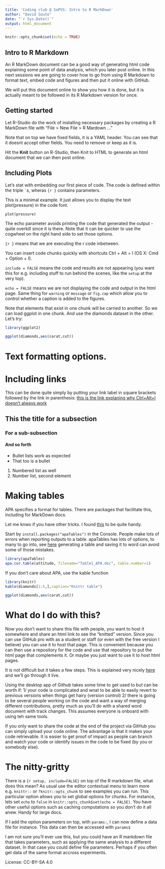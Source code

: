 ```yaml
---
title: 'Coding club @ SoPVS: Intro to R MarkDown'
author: "David Souto"
date: "`r Sys.Date()`"
output: html_document
---
```


```r
knitr::opts_chunk$set(echo = TRUE)
```

## Intro to R Markdown

An R MarkDown document can be a good way of generating html code explaining some point of data analysis, which you later post online. In this next sessions we are going to cover how to go from using R Markdown to format text, embed code and figures and then put it online with GitHub. 

We will put this document online to show you how it is done, but it is actually meant to be followed in its R Markdown version for once.

## Getting started

Let R-Studio do the work of installing necessary packages by creating a R MarkDown file with "File > New File > R Mardown ..."

Note that on top we have fixed fields, it is a YAML header. You can see that it doesnt accept other fields. You need to remove or keep as it is.

Hit the **Knit** button on R-Studio, then Knit to HTML to generate an html document that we can then post online. 

## Including Plots

Let's stat with embedding our first piece of code. The code is defined within the triple ``` ` ```s, wheras ```{r }``` contains parameters.  

This is a minimal example. It just allows you to display the text plot(pressure) in the code font.

```
plot(pressure)
```
The echo parameter avoids printing the code that generated the output - quite overkill since it is there.
Note that it can be quicker to use the cogwheel on the right hand side to set those options.

```{r }``` means that we are executing the r code inbetween.

You can insert code chunks quickly with shortcuts Ctrl + Alt + I (OS X: Cmd + Option + I).

``` include = FALSE ``` means the code and results are not appearing (you want this for e.g. including stuff to run behind the scenes, like the ``` setup ```  at the very top).

``` echo = FALSE ``` means we are not displaying the code and output in the html page. Same thing for ```warning``` or ```message``` or ```fig.cap``` which allow you to control whether a caption is added to the figures.

Note that elements that exist in one chunk will be carried to another. So we can load ggplot in one chunk. And use the diamonds dataset in the other. Let's try:

```r
library(ggplot2)
```

```r
ggplot(diamonds,aes(carat,cut))
```

# Text formatting options. 

# Including links

This can be done quite simply by putting your link label in square brackets followed by the link in parenthesis: [this is the link explaning why Ctrl+Alt+I doesn't always work](https://stackoverflow.com/questions/42785311/keyboard-shortcut-for-code-chunk-in-r-markdown-for-windows-gives-%C3%AD)

## This the title for a subsection
### For a sub-subsection
#### And so forth

* Bullet lists work as expected
- That too is a bullet
1. Numbered list as well
2. Number list, second element

# Making tables
APA specifies a format for tables. There are packages that facilitate this, including for MarkDown docs.

Let me knwo if you have other tricks. I found [this](https://rempsyc.remi-theriault.com/articles/table) to be quite handy.

Start by ```install.packages("apaTables")``` in the Console. People make lots of errors when reporting outputs to a table. apaTables has lots of options, to many to go into, see [here](https://dstanley4.github.io/apaTables/articles/apaTables.html) generating a table and saving it to word can avoid some of those mistakes.

```r

library(apaTables)
apa.cor.table(attitude, filename="Table1_APA.doc", table.number=1)

```


If you don't care about APA, use the kable function

```r
library(knitr)
kable(diamonds[1:5,],caption="Knittr table")
```


```r
ggplot(diamonds,aes(carat,cut))
```


# What do I do with this?
Now you don't want to share this file with people, you want to host it somewhere and share an html link to see the "knitted" version. Since you can use GitHub pro with as a student or staff (or even with the free version I believe) you can use it to host that page. This is convenient because you can then use a repository for the code and use that repository to put the html page that complements it. Or maybe you just want to use it to host html pages. 

It is not difficult but it takes a few steps. This is explained very nicely [here](https://mbounthavong.com/blog/2022/7/30/hosting-a-r-markdown-html-file-on-a-github-page) and we'll go through it live. 

Using the desktop app of Github takes some time to get used to but can be worth if: 1/ your code is complicated and wnat to be able to easily revert to previous versions when things get hairy (version control) 2/ there is going to be several people working on the code and want a way of merging different contributions, pretty much as you'll do with a shared word document with track changes. This assumes everyone is onboard with using teh same tools. 

If you only want to share the code at the end of the project via GitHub you can simply upload your code online. The advantage is that it makes your code retrievable. It is easier to get proof of impact as people can branch and watch your code or identify issues in the code to be fixed (by you or somebody else).

# The nitty-gritty

There is a ```{r setup, include=FALSE}``` on top of the R markdown file, what does this mean? As usual use the editor contextual menu to learn more e.g. ```knittr::``` or ```?knitr::opts_chunk``` to see examples you can run. This particular option allows you to set global options for chunks. For instance, lets set ```echo``` to ```false``` in  ```knitr::opts_chunk$set(echo = FALSE)```. You have other useful options such as caching computations so you don't do it all anew. Handy for large docs.

If I add the option parameters on top, with ```params: ```, I can now define a data file for instance. This data
can then be accessed with ```params$```

I am not sure you'll ever use this, but you could have an R markdown file that takes parameters, such as applying the same analysis to a different dataset. In that case you could define file parameters. Perhaps if you often get data of the same format accross experiments.

License: CC-BY-SA 4.0 
